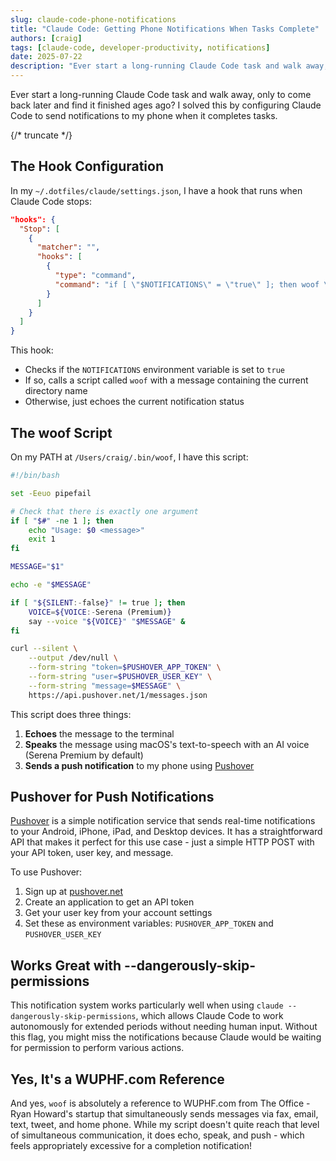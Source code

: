 ```yaml
---
slug: claude-code-phone-notifications
title: "Claude Code: Getting Phone Notifications When Tasks Complete"
authors: [craig]
tags: [claude-code, developer-productivity, notifications]
date: 2025-07-22
description: "Ever start a long-running Claude Code task and walk away, only to come back later and find it finished ages ago? I solved this by configuring Claude Code to notify me."
---
```



Ever start a long-running Claude Code task and walk away, only to come back later and find it finished ages ago? I solved this by configuring Claude Code to send notifications to my phone when it completes tasks.

{/* truncate */}

## The Hook Configuration

In my `~/.dotfiles/claude/settings.json`, I have a hook that runs when Claude Code stops:

```json
"hooks": {
  "Stop": [
    {
      "matcher": "",
      "hooks": [
        {
          "type": "command",
          "command": "if [ \"$NOTIFICATIONS\" = \"true\" ]; then woof \"Claude: $(basename $(pwd))\"; else echo \"NOTIFICATIONS=$NOTIFICATIONS (not woofing)\"; fi"
        }
      ]
    }
  ]
}
```

This hook:
- Checks if the `NOTIFICATIONS` environment variable is set to `true`
- If so, calls a script called `woof` with a message containing the current directory name
- Otherwise, just echoes the current notification status

## The woof Script

On my PATH at `/Users/craig/.bin/woof`, I have this script:

```bash
#!/bin/bash

set -Eeuo pipefail

# Check that there is exactly one argument
if [ "$#" -ne 1 ]; then
    echo "Usage: $0 <message>"
    exit 1
fi

MESSAGE="$1"

echo -e "$MESSAGE"

if [ "${SILENT:-false}" != true ]; then
    VOICE=${VOICE:-Serena (Premium)}
    say --voice "${VOICE}" "$MESSAGE" &
fi

curl --silent \
    --output /dev/null \
    --form-string "token=$PUSHOVER_APP_TOKEN" \
    --form-string "user=$PUSHOVER_USER_KEY" \
    --form-string "message=$MESSAGE" \
    https://api.pushover.net/1/messages.json
```

This script does three things:
1. **Echoes** the message to the terminal
2. **Speaks** the message using macOS's text-to-speech with an AI voice (Serena Premium by default)
3. **Sends a push notification** to my phone using [Pushover](https://pushover.net/)

## Pushover for Push Notifications

[Pushover](https://pushover.net/) is a simple notification service that sends real-time notifications to your Android, iPhone, iPad, and Desktop devices. It has a straightforward API that makes it perfect for this use case - just a simple HTTP POST with your API token, user key, and message.

To use Pushover:
1. Sign up at [pushover.net](https://pushover.net/)
2. Create an application to get an API token
3. Get your user key from your account settings
4. Set these as environment variables: `PUSHOVER_APP_TOKEN` and `PUSHOVER_USER_KEY`

## Works Great with --dangerously-skip-permissions

This notification system works particularly well when using `claude --dangerously-skip-permissions`, which allows Claude Code to work autonomously for extended periods without needing human input. Without this flag, you might miss the notifications because Claude would be waiting for permission to perform various actions.

## Yes, It's a WUPHF.com Reference

And yes, `woof` is absolutely a reference to WUPHF.com from The Office - Ryan Howard's startup that simultaneously sends messages via fax, email, text, tweet, and home phone. While my script doesn't quite reach that level of simultaneous communication, it does echo, speak, and push - which feels appropriately excessive for a completion notification!

<GiscusComponent />
